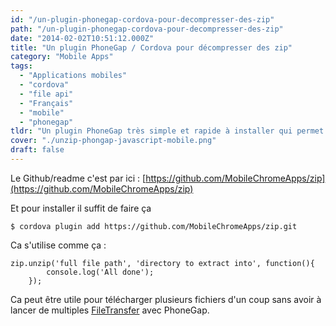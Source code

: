 ```yaml
---
id: "/un-plugin-phonegap-cordova-pour-decompresser-des-zip"
path: "/un-plugin-phonegap-cordova-pour-decompresser-des-zip"
date: "2014-02-02T10:51:12.000Z"
title: "Un plugin PhoneGap / Cordova pour décompresser des zip"
category: "Mobile Apps"
tags: 
  - "Applications mobiles"
  - "cordova"
  - "file api"
  - "Français"
  - "mobile"
  - "phonegap"
tldr: "Un plugin PhoneGap très simple et rapide à installer qui permet de dézipper les fichiers zip."
cover: "./unzip-phongap-javascript-mobile.png"
draft: false
---
```


Le Github/readme c'est par ici : [https://github.com/MobileChromeApps/zip](https://github.com/MobileChromeApps/zip)

Et pour installer il suffit de faire ça

```
$ cordova plugin add https://github.com/MobileChromeApps/zip.git
```

Ca s'utilise comme ça :

```
zip.unzip('full file path', 'directory to extract into', function(){
        console.log('All done');
    });
```
Ca peut être utile pour télécharger plusieurs fichiers d'un coup sans avoir à lancer de multiples [FileTransfer](http://docs.phonegap.com/en/1.0.0/phonegap_file_file.md.html#FileTransfer) avec PhoneGap.
